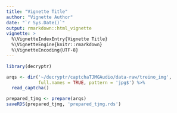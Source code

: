 ```yaml
---
title: "Vignette Title"
author: "Vignette Author"
date: "`r Sys.Date()`"
output: rmarkdown::html_vignette
vignette: >
  %\VignetteIndexEntry{Vignette Title}
  %\VignetteEngine{knitr::rmarkdown}
  %\VignetteEncoding{UTF-8}
---
```


```r
library(decryptr)

arqs <- dir('~/decryptr/captchaTJMGAudio/data-raw/treino_img', 
            full.names = TRUE, pattern = 'jpg$') %>% 
  read_captcha()

prepared_tjmg <- prepare(arqs)
saveRDS(prepared_tjmg, 'prepared_tjmg.rds')
```

